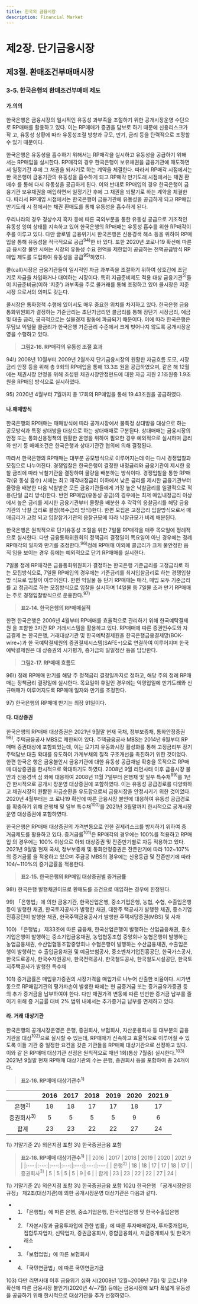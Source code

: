 ```yaml
---
title: 한국의 금융시장
description: Financial Market
---
```


# 제2장. 단기금융시장

## 제3절. 환매조건부매매시장

### 3-5. 한국은행의 환매조건부매매 제도

#### 가.의의

한국은행은 금융시장의 일시적인 유동성 과부족을 조절하기 위한 공개시장운영 수단으
로 RP매매를 활용하고 있다. 이는 RP매매가 증권을 담보로 하기 때문에 신용리스크가 작
고, 유동성 상황에 따라 유동성조절 방향과 규모, 만기, 금리 등을 탄력적으로 조정할 수 있기 때문이다.

한국은행은 유동성을 흡수하기 위해서는 RP매각을 실시하고 유동성을 공급하기 위해
서는 RP매입을 실시한다. RP매각의 경우 한국은행이 보유채권을 금융기관에 매도하면서
일정기간 후에 그 채권을 되사기로 하는 계약을 체결한다. 따라서 RP매각 시점에서는 한
국은행이 금융기관의 유동성을 흡수하게 되고 RP매각 만기도래 시점에서는 채권 환매수
를 통해 다시 유동성을 공급하게 된다. 이와 반대로 RP매입의 경우 한국은행이 금융기관
보유채권을 매입하면서 일정기간 후에 그 채권을 되팔기로 하는 계약을 체결한다. 따라서
RP매입 시점에서는 한국은행이 금융기관에 유동성을 공급하게 되고 RP매입 만기도래 시
점에서는 채권 환매도를 통해 유동성을 흡수하게 된다.

우리나라의 경우 경상수지 흑자 등에 따른 국외부문을 통한 유동성 공급으로 기조적인
유동성 잉여 상태를 지속하고 있어 한국은행의 RP매매는 유동성 흡수를 위한 RP매각이
주를 이루고 있다. 다만 글로벌 금융위기시 한국은행은 신용경색 해소 등을 위하여 RP매
입을 통해 유동성을 적극적으로 공급$^{94)}$한 바 있다. 또한 2020년 코로나19 확산에 따른 금
융시장 불안 시에는 시장의 유동성 수요 전액을 제한없이 공급하는 전액공급방식 RP매입
제도를 도입하여 유동성을 공급$^{95)}$하였다.

콜(call)시장은 금융기관들이 일시적인 자금 과부족을 조절하기 위하여 상호간에 초단
기로 자금을 차입하거나 대여하는 시장이다. 특히 지급준비제도 적용 대상 금융기관$^{5)}$들이 
지급준비금(이하 ‘지준’) 과부족을 주로 콜거래를 통해 조정하고 있어 콜시장은 지준시장
으로서의 의미도 갖는다. 

콜시장은 통화정책 수행에 있어서도 매우 중요한 위치를 차지하고 있다. 한국은행 금융
통화위원회가 결정하는 기준금리는 초단기금리인 콜금리를 통해 장단기 시장금리, 예금 
및 대출 금리, 궁극적으로는 실물경제 활동에 파급되기 때문이다. 이에 따라 한국은행은 
무담보 익일물 콜금리가 한국은행 기준금리 수준에서 크게 벗어나지 않도록 공개시장운
영을 수행하고 있다. 

> __그림2-16. RP매각의 유동성 조절 효과__

<GCenterImg src ="/fm/2-16.png" caption="그림2-16. RP매각의 유동성 조절 효과"/>


<GComment>
94\) 2008년 10월부터 2009년 2월까지 단기금융시장의 원활한 자금흐름 도모, 시장금리 안정 등을 위해 총 9회의 RP매입을 통해 13.3조
원을 공급하였으며, 같은 해 12월에는 채권시장 안정을 위해 조성된 채권시장안정펀드에 대한 자금 지원 2.1조원중 1.9조원을 RP매입
방식으로 실시하였다.

95\) 2020년 4월부터 7월까지 총 17회의 RP매입을 통해 19.43조원을 공급하였다.
</GComment>

#### 나.매매방식

한국은행의 RP매매는 매매방식에 따라 공개시장에서 불특정 상대방을 대상으로 하는
공모방식과 특정 상대방을 대상으로 하는 상대매매로 구분된다. 상대매매는 금융시장의
안정 또는 통화신용정책의 원활한 운영을 위하여 필요한 경우 예외적으로 실시하며 금리
와 만기 등 매매조건은 한국은행과 상대기관간 협의에 의해 결정된다.

따라서 한국은행의 RP매매는 대부분 공모방식으로 이루어지는데 이는 다시 경쟁입찰과
모집으로 나누어진다. 경쟁입찰은 한국은행이 결정한 내정금리와 금융기관이 제시한 응찰
금리에 따라 낙찰기관을 결정하여 물량을 배분하는 방식이다. 경쟁입찰을 통한 RP매각(유
동성 흡수) 시에는 최고 매각내정금리 이하에서 낮은 금리를 제시한 금융기관부터 물량을
배분한 다음 낙찰받은 모든 금융기관들에게 가장 높은 낙찰금리를 일괄적으로 적용(단일
금리 방식)한다. 반면 RP매입(유동성 공급)의 경우에는 최저 매입내정금리 이상에서 높은
금리를 제시한 금융기관부터 물량을 배분한 후 각각의 응찰금리를 해당 금융기관의 낙찰
금리로 결정(복수금리 방식)한다. 한편 모집은 고정금리 입찰방식으로서 매매금리가 고정
되고 입찰참가기관의 응찰규모에 따라 낙찰규모가 비례 배분된다.

한국은행은 원칙적으로 단기유동성 조절을 위한 7일물 RP매각을 매주 목요일에 정례적
으로 실시한다. 다만 금융통화위원회의 정책금리 결정일이 목요일이 아닌 경우에는 정례
RP매각의 일자와 만기를 조정한다.$^{96)}$정례 RP매매 이외에 콜금리가 크게 불안정한 움직
임을 보이는 경우 등에는 예외적으로 단기 RP매매를 실시한다.

7일물 정례 RP매각은 금융통화위원회가 결정하는 한국은행 기준금리를 고정금리로 하
는 모집방식으로, 7일물 RP매입의 경우에는 기준금리를 최저입찰금리로 하는 경쟁입찰방
식으로 입찰이 이루어진다. 한편 익일물 등 단기 RP매매는 매각, 매입 모두 기준금리를 고
정금리로 하는 모집방식으로 입찰을 실시하며 14일물 등 7일물 초과 만기 RP매매는 주로 경쟁입찰방식으로 운용한다.$^{97)}$

> __표2-14. 한국은행의 RP매매실적__

<GCenterImg src ="/fm/t2-14.png" caption="표2-14. 한국은행의 RP매매실적"/>


한편 한국은행은 2006년 4월부터 RP매매를 효율적으로 관리하기 위해 한국예탁결제원
을 포함한 3자간 RP 거래시스템을 활용하고 있다. RP매매에 따른 증권인수도와 자금결제
는 한국은행, 거래대상기관 및 한국예탁결제원을 한국은행금융결제망(BOK-wire+)과 한
국예탁결제원의 증권결제시스템(SAFE+)으로 연결하여 이루어지며 한국예탁결제원은 대
상증권의 시가평가, 증거금의 일일정산 등을 담당한다.

> __그림2-17. RP매매 흐름도__

<GCenterImg src ="/fm/2-17.png" caption="그림2-17. RP매매 흐름도"/>


<GComment>
96\) 정례 RP매매 만기를 해당 주 정책금리 결정일까지로 정하고, 해당 주의 정례 RP매매는 정책금리 결정일에 실시한다. 목요일이 휴일인
경우에는 익영업일에 만기도래와 신규매매가 이루어지도록 RP매매 일자와 만기를 조정한다.

97\) 한국은행의 RP매매 만기는 최장 91일이다.
</GComment>

#### 다. 대상증권

한국은행의 RP매매 대상증권은 2021년 9월말 현재 국채, 정부보증채, 통화안정증권$^{98)}$,
주택금융공사 MBS로 제한되어 있다. 주택금융공사 MBS는 2014년 6월부터 RP매매 증권대상에 포함되었는데, 이는 모기지 유동화시장 활성화를 통해 고정금리부 장기주택담보
대출 확대를 유도하여 가계부채의 질적 구조개선을 촉진하기 위한 것이었다. 한편 한국은
행은 금융불안시 금융기관에 대한 유동성 공급채널 확충을 목적으로 RP매매 대상증권을
한시적으로 확대하기도 하였다. 2008년 9월 리먼사태 이후 금융시장 불안과 신용경색 심
화에 대응하여 2008년 11월 7일부터 은행채 및 일부 특수채$^{99)}$를 1년간 한시적으로 공개시
장운영 대상증권에 포함하였다. 이는 유동성 공급경로를 다양화하고 채권시장의 원활한
자금순환을 유도함으로써 금융시장을 안정시키기 위한 것이었다. 2020년 4월부터는 코
로나19 확산에 따른 금융시장 불안에 대응하여 유동성 공급경로를 확충하기 위해 은행채
및 일부 특수채$^{100)}$를 2021년 3월말까지 한시적으로 공개시장운영 대상증권에 포함하였다.

한국은행은 RP매매 대상증권의 가격변동으로 인한 결제리스크를 방지하기 위하여 증
거금제도를 활용하고 있다. 증거금률$^{101)}$은 RP매각의 경우에는 100%를 적용하고 RP매입
의 경우에는 100% 이상으로 하되 대상증권 및 잔존만기별로 차등 적용하고 있다. 2021년
9월말 현재 국채, 정부보증채 및 통화안정증권은 잔존만기에 따라 102~107%의 증거금률
을 적용하고 있으며 주금공 MBS의 경우에는 신용등급 및 잔존만기에 따라 104/~110%의
증거금률을 적용한다.

> __표2-15. 한국은행의 RP매입 대상증권별 증거금률__

<GCenterImg src ="/fm/t2-15.png" caption="표2-15. 한국은행의 RP매입 대상증권별 증거금률"/>


<GComment>
98\) 한국은행 발행채권이므로 환매도를 조건으로 매입하는 경우에 한정된다.

99\) 「은행법」에 의한 금융기관, 한국산업은행, 중소기업은행, 농협, 수협, 수출입은행 등이 발행한 채권, 한국토지공사가 발행한 채권, 대한주
택공사가 발행한 채권, 중소기업진흥공단이 발행한 채권, 한국주택금융공사가 발행한 주택저당증권(MBS) 및 사채

100\) 「은행법」 제33조에 따른 금융채, 한국산업은행이 발행하는 산업금융채권, 중소기업은행이 발행하는 중소기업금융채권, 농업협동조합
중앙회나 농협은행이 발행하는 농업금융채권, 수산업협동조합중앙회나 수협은행이 발행하는 수산금융채권, 수출입은행이 발행하는 수
출입금융채권 및 예금보험공사, 중소벤처기업진흥공단, 한국가스공사, 한국도로공사, 한국수자원공사, 한국전력공사, 한국철도공사,
한국철도시설공단, 한국토지주택공사가 발행한 특수채

101\) 증거금률은 매입유가증권의 시장가격을 매입가로 나누어 산출한 비율이다. 시가변동으로 RP매입기관의 평가차손이 발생한 때에는 현
금증거금 또는 증거금유가증권 등의 추가 증거금을 납부하여야 한다. 다만 채권가격 변동에 따른 빈번한 증거금 납부를 줄이기 위해 증
거금률 대비 2% 범위 내에서는 추가증거금 납부를 면제하고 있다.
</GComment>

#### 라. 거래 대상기관

한국은행의 공개시장운영은 은행, 증권회사, 보험회사, 자산운용회사 등 대부분의 금융
기관을 대상$^{102)}$으로 실시할 수 있는데, RP매매가 신속하고 효율적으로 이루어질 수 있도록
이들 기관 중 일정한 요건을 갖춘 기관들을 RP매매 대상기관으로 선정하고 있다. 이와 같
은 RP매매 대상기관 선정은 원칙적으로 매년 1회(통상 7월중) 실시한다.$^{103)}$ 2021년 9월말
현재 RP매매 대상기관의 수는 은행, 증권회사 등을 포함하여 총 24개이다.

> __표2-16. RP매매 대상기관수$^{1)}$__

<GCenterImg src ="/fm/t2-16.png" caption="표2-16. RP매매 대상기관수"/>


<TabView>
<TabPanel header="RP매매 대상기관수 $^{1)}$">

|  | 2016 | 2017 | 2018 | 2019 | 2020 | 2021.9 |
|:---:|:---:|:---:|:---:|:---:|:---:|:---:|
| 은행$^{2)}$ | 18 | 18 | 17 | 17 | 18 | 17 |
| 증권회사$^{3)}$ | 5 | 5 | 5 | 5 | 9 | 6 |
| 합계 | 23 | 23 | 22 | 22 | 27 | 24 |

<GComment>
    1\) 기말기준  
    2\) 외은지점 포함  
    3\) 한국증권금융 포함
    </GComment>
</TabPanel>
</TabView>

> __표2-16. RP매매 대상기관수$^{1)}$__
> |  | 2016 | 2017 | 2018 | 2019 | 2020 | 2021.9 |
> |:---:|:---:|:---:|:---:|:---:|:---:|:---:|
> | 은행$^{2)}$ | 18 | 18 | 17 | 17 | 18 | 17 |
> | 증권회사$^{3)}$ | 5 | 5 | 5 | 5 | 9 | 6 |
> | 합계 | 23 | 23 | 22 | 22 | 27 | 24 |
 <GComment>
    1\) 기말기준  
    2\) 외은지점 포함  
    3\) 한국증권금융 포함
        </GComment>

<GComment>
102\) 한국은행 「공개시장운영규정」 제2조(대상기관)에 의한 공개시장운영 대상기관은 다음과 같다.

  - 1. 「은행법」에 따른 은행, 중소기업은행, 한국산업은행 및 한국수출입은행
  - 2. 「자본시장과 금융투자업에 관한 법률」에 따른 투자매매업자, 투자중개업자, 집합투자업자, 신탁업자, 증권금융회사, 종합금융회사,
자금중개회사 및 한국거래소
  - 3. 「보험업법」에 따른 보험회사
  - 4. 「국민연금법」에 따른 국민연금기금

103\) 다만 리먼사태 이후 금융위기 심화 시(2008년 12월~2009년 7월) 및 코로나19 확산에 따른 금융시장 불안기(2020년 4/~7월) 등에는
금융시장에 보다 폭넓게 유동성을 공급하기 위해 한시적으로 대상기관을 추가 선정하였다.

</GComment>